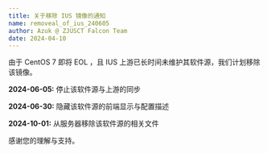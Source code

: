 ```yaml
---
title: 关于移除 IUS 镜像的通知
name: removeal_of_ius_240605
author: Azuk @ ZJUSCT Falcon Team
date: 2024-04-10
---
```


由于 CentOS 7 即将 EOL ，且 IUS 上游已长时间未维护其软件源，我们计划移除该镜像。

**2024-06-05:** 停止该软件源与上游的同步

**2024-06-30:** 隐藏该软件源的前端显示与配置描述

**2024-10-01:** 从服务器移除该软件源的相关文件

感谢您的理解与支持。
